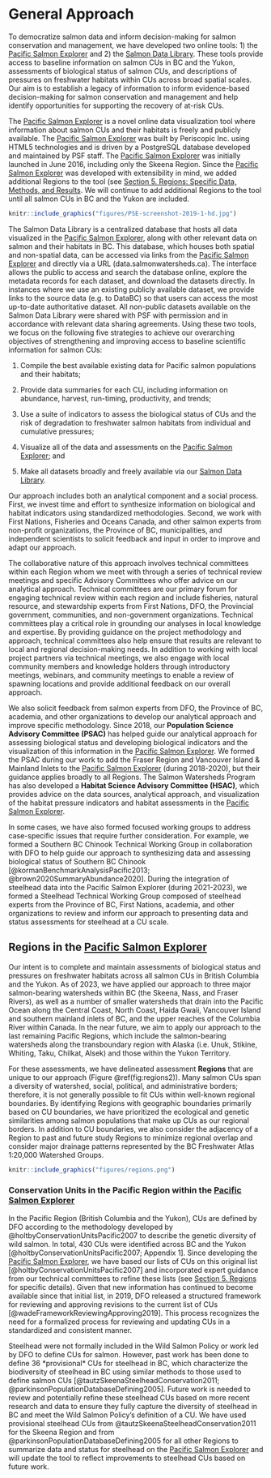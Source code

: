 # General Approach

To democratize salmon data and inform decision-making for salmon conservation and management, we have developed two online tools: 1) the [Pacific Salmon Explorer](https://www.salmonexplorer.ca) and 2) the [Salmon Data Library](https://www.data.salmonwatersheds.ca). These tools provide access to baseline information on salmon CUs in BC and the Yukon, assessments of biological status of salmon CUs, and descriptions of pressures on freshwater habitats within CUs across broad spatial scales. Our aim is to establish a legacy of information to inform evidence-based decision-making for salmon conservation and management and help identify opportunities for supporting the recovery of at-risk CUs.

The [Pacific Salmon Explorer](https://www.salmonexplorer.ca) is a novel online data visualization tool where information about salmon CUs and their habitats is freely and publicly available. The [Pacific Salmon Explorer](https://www.salmonexplorer.ca) was built by Periscopic Inc. using HTML5 technologies and is driven by a PostgreSQL database developed and maintained by PSF staff. The [Pacific Salmon Explorer](https://www.salmonexplorer.ca) was initially launched in June 2016, including only the Skeena Region. Since the [Pacific Salmon Explorer](https://www.salmonexplorer.ca) was developed with extensibility in mind, we added additional Regions to the tool (see [Section 5. Regions: Specific Data, Methods, and Results](#regions). We will continue to add additional Regions to the tool until all salmon CUs in BC and the Yukon are included.

```r
knitr::include_graphics("figures/PSE-screenshot-2019-1-hd.jpg")
```

The Salmon Data Library is a centralized database that hosts all data visualized in the [Pacific Salmon Explorer](https://www.salmonexplorer.ca), along with other relevant data on salmon and their habitats in BC. This database, which houses both spatial and non-spatial data, can be accessed via links from the [Pacific Salmon Explorer](https://www.salmonexplorer.ca) and directly via a URL (data.salmonwatersheds.ca). The interface allows the public to access and search the database online, explore the metadata records for each dataset, and download the datasets directly. In instances where we use an existing publicly available dataset, we provide links to the source data (e.g. to DataBC) so that users can access the most up-to-date authoritative dataset. All non-public datasets available on the Salmon Data Library were shared with PSF with permission and in accordance with relevant data sharing agreements. Using these two tools, we focus on the following five strategies to achieve our overarching objectives of strengthening and improving access to baseline scientific information for salmon CUs:

1.  Compile the best available existing data for Pacific salmon populations and their habitats;

2.  Provide data summaries for each CU, including information on abundance, harvest, run-timing, productivity, and trends;

3.  Use a suite of indicators to assess the biological status of CUs and the risk of degradation to freshwater salmon habitats from individual and cumulative pressures;

4.  Visualize all of the data and assessments on the [Pacific Salmon Explorer](https://www.salmonexplorer.ca); and

5.  Make all datasets broadly and freely available via our [Salmon Data Library](https://www.data.salmonwatersheds.ca).

Our approach includes both an analytical component and a social process. First, we invest time and effort to synthesize information on biological and habitat indicators using standardized methodologies. Second, we work with First Nations, Fisheries and Oceans Canada, and other salmon experts from non-profit organizations, the Province of BC, municipalities, and independent scientists to solicit feedback and input in order to improve and adapt our approach.

The collaborative nature of this approach involves technical committees within each Region whom we meet with through a series of technical review meetings and specific Advisory Committees who offer advice on our analytical approach. Technical committees are our primary forum for engaging technical review within each region and include fisheries, natural resource, and stewardship experts from First Nations, DFO, the Provincial government, communities, and non-government organizations. Technical committees play a critical role in grounding our analyses in local knowledge and expertise. By providing guidance on the project methodology and approach, technical committees also help ensure that results are relevant to local and regional decision-making needs. In addition to working with local project partners via technical meetings, we also engage with local community members and knowledge holders through introductory meetings, webinars, and community meetings to enable a review of spawning locations and provide additional feedback on our overall approach.

We also solicit feedback from salmon experts from DFO, the Province of BC, academia, and other organizations to develop our analytical approach and improve specific methodology. Since 2018, our **Population Science Advisory Committee (PSAC)** has helped guide our analytical approach for assessing biological status and developing biological indicators and the visualization of this information in the [Pacific Salmon Explorer](https://www.salmonexplorer.ca). We formed the PSAC during our work to add the Fraser Region and Vancouver Island & Mainland Inlets to the [Pacific Salmon Explorer](https://www.salmonexplorer.ca) (during 2018-2020), but their guidance applies broadly to all Regions. The Salmon Watersheds Program has also developed a **Habitat Science Advisory Committee (HSAC)**, which provides advice on the data sources, analytical approach, and visualization of the habitat pressure indicators and habitat assessments in the [Pacific Salmon Explorer](https://www.salmonexplorer.ca).

In some cases, we have also formed focused working groups to address case-specific issues that require further consideration. For example, we formed a Southern BC Chinook Technical Working Group in collaboration with DFO to help guide our approach to synthesizing data and assessing biological status of Southern BC Chinook [@kormanBenchmarkAnalysisPacific2013; @brown2020SummaryAbundance2020]. During the integration of steelhead data into the Pacific Salmon Explorer (during 2021-2023), we formed a Steelhead Technical Working Group composed of steelhead experts from the Province of BC, First Nations, academia, and other organizations to review and inform our approach to presenting data and status assessments for steelhead at a CU scale.

## Regions in the [Pacific Salmon Explorer](https://www.salmonexplorer.ca)

Our intent is to complete and maintain assessments of biological status and pressures on freshwater habitats across all salmon CUs in British Columbia and the Yukon. As of 2023, we have applied our approach to three major salmon-bearing watersheds within BC (the Skeena, Nass, and Fraser Rivers), as well as a number of smaller watersheds that drain into the Pacific Ocean along the Central Coast, North Coast, Haida Gwaii, Vancouver Island and southern mainland inlets of BC, and the upper reaches of the Columbia River within Canada. In the near future, we aim to apply our approach to the last remaining Pacific Regions, which include the salmon-bearing watersheds along the transboundary region with Alaska (i.e. Unuk, Stikine, Whiting, Taku, Chilkat, Alsek) and those within the Yukon Territory.

For these assessments, we have delineated assessment **Regions** that are unique to our approach (Figure \@ref(fig:regions2)). Many salmon CUs span a diversity of watershed, social, political, and administrative borders; therefore, it is not generally possible to fit CUs within well-known regional boundaries. By identifying Regions with geographic boundaries primarily based on CU boundaries, we have prioritized the ecological and genetic similarities among salmon populations that make up CUs as our regional borders. In addition to CU boundaries, we also consider the adjacency of a Region to past and future study Regions to minimize regional overlap and consider major drainage patterns represented by the BC Freshwater Atlas 1:20,000 Watershed Groups.

```r
knitr::include_graphics("figures/regions.png")
```

### Conservation Units in the Pacific Region within the [Pacific Salmon Explorer](https://www.salmonexplorer.ca)

In the Pacific Region (British Columbia and the Yukon), CUs are defined by DFO according to the methodology developed by @holtbyConservationUnitsPacific2007 to describe the genetic diversity of wild salmon. In total, 430 CUs were identified across BC and the Yukon [@holtbyConservationUnitsPacific2007; Appendix 1]. Since developing the [Pacific Salmon Explorer](https://www.salmonexplorer.ca), we have based our lists of CUs on this original list [@holtbyConservationUnitsPacific2007] and incorporated expert guidance from our technical committees to refine these lists (see [Section 5. Regions](#regions) for specific details). Given that new information has continued to become available since that initial list, in 2019, DFO released a structured framework for reviewing and approving revisions to the current list of CUs [@wadeFrameworkReviewingApproving2019]. This process recognizes the need for a formalized process for reviewing and updating CUs in a standardized and consistent manner.

Steelhead were not formally included in the Wild Salmon Policy or work led by DFO to define CUs for salmon. However, past work has been done to define 36 \*provisional\* CUs for steelhead in BC, which characterize the biodiversity of steelhead in BC using similar methods to those used to define salmon CUs [@tautzSkeenaSteelheadConservation2011; @parkinsonPopulationDatabaseDefining2005]. Future work is needed to review and potentially refine these steelhead CUs based on more recent research and data to ensure they fully capture the diversity of steelhead in BC and meet the Wild Salmon Policy's definition of a CU. We have used provisional steelhead CUs from @tautzSkeenaSteelheadConservation2011 for the Skeena Region and from @parkinsonPopulationDatabaseDefining2005 for all other Regions to summarize data and status for steelhead on the [Pacific Salmon Explorer](https://www.salmonexplorer.ca) and will update the tool to reflect improvements to steelhead CUs based on future work.
